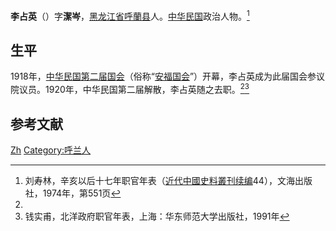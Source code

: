 {{Infobox Officeholder
|姓名=李占英
|圖像=File:李占英.jpg
|圖像大小=200px
|圖像說明=  
|字    = 
|號    = 
|別名    = 
|出生日期 = 
|出生地點 = 
|逝世日期 = 
|逝世地點 = 
|死因    = 
|墓地    = 
|籍貫    = 
|政黨    = 
|parents  = 
|配偶   =
|伴侶    = 
|relatives  =  
|children  =  
|著作    = 
|past    = 
}}
'''李占英'''（{{bd|？||？|}}）字'''潔岑'''，[[黑龙江省|黑龙江省]][[呼蘭县|呼蘭县]]人。[[中华民国|中华民国]]政治人物。<ref name=liu>刘寿林，辛亥以后十七年职官年表（[[近代中國史料叢刊续编|近代中國史料叢刊续编]]44），文海出版社，1974年，第551页</ref>

==生平==
1918年，[[中华民国第二届国会|中华民国第二届国会]]（俗称“[[安福国会|安福国会]]”）开幕，李占英成为此届国会参议院议员。1920年，中华民国第二届解散，李占英随之去职。<ref name=liu/><ref>钱实甫，北洋政府职官年表，上海：华东师范大学出版社，1991年</ref>

==参考文献==
{{reflist}}
{{中華民國第二屆國會參議院議員}}
[[Category:李姓|Zh]]
[[Category:呼兰人|Category:呼兰人]]